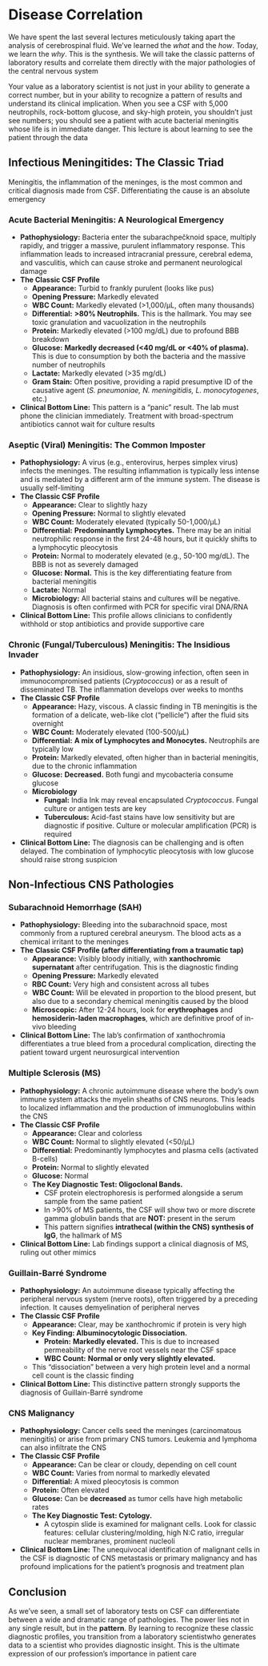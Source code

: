 # Disease Correlation {-}

We have spent the last several lectures meticulously taking apart the analysis of cerebrospinal fluid. We've learned the *what* and the *how*. Today, we learn the *why*. This is the synthesis. We will take the classic patterns of laboratory results and correlate them directly with the major pathologies of the central nervous system

Your value as a laboratory scientist is not just in your ability to generate a correct number, but in your ability to recognize a pattern of results and understand its clinical implication. When you see a CSF with 5,000 neutrophils, rock-bottom glucose, and sky-high protein, you shouldn't just see numbers; you should see a patient with acute bacterial meningitis whose life is in immediate danger. This lecture is about learning to see the patient through the data

##  **Infectious Meningitides: The Classic Triad** {-}

Meningitis, the inflammation of the meninges, is the most common and critical diagnosis made from CSF. Differentiating the cause is an absolute emergency

###  **Acute Bacterial Meningitis: A Neurological Emergency** {-}

*   **Pathophysiology:** Bacteria enter the subarachpečknoid space, multiply rapidly, and trigger a massive, purulent inflammatory response. This inflammation leads to increased intracranial pressure, cerebral edema, and vasculitis, which can cause stroke and permanent neurological damage
*   **The Classic CSF Profile**
    *   **Appearance:** Turbid to frankly purulent (looks like pus)
    *   **Opening Pressure:** Markedly elevated
    *   **WBC Count:** Markedly elevated (>1,000/µL, often many thousands)
    *   **Differential:** **>80% Neutrophils.** This is the hallmark. You may see toxic granulation and vacuolization in the neutrophils
    *   **Protein:** Markedly elevated (>100 mg/dL) due to profound BBB breakdown
    *   **Glucose:** **Markedly decreased (<40 mg/dL or <40% of plasma).** This is due to consumption by both the bacteria and the massive number of neutrophils
    *   **Lactate:** Markedly elevated (>35 mg/dL)
    *   **Gram Stain:** Often positive, providing a rapid presumptive ID of the causative agent (*S. pneumoniae, N. meningitidis, L. monocytogenes*, etc.)
*   **Clinical Bottom Line:** This pattern is a "panic" result. The lab must phone the clinician immediately. Treatment with broad-spectrum antibiotics cannot wait for culture results

###  **Aseptic (Viral) Meningitis: The Common Imposter** {-}

*   **Pathophysiology:** A virus (e.g., enterovirus, herpes simplex virus) infects the meninges. The resulting inflammation is typically less intense and is mediated by a different arm of the immune system. The disease is usually self-limiting
*   **The Classic CSF Profile**
    *   **Appearance:** Clear to slightly hazy
    *   **Opening Pressure:** Normal to slightly elevated
    *   **WBC Count:** Moderately elevated (typically 50-1,000/µL)
    *   **Differential:** **Predominantly Lymphocytes.** There may be an initial neutrophilic response in the first 24-48 hours, but it quickly shifts to a lymphocytic pleocytosis
    *   **Protein:** Normal to moderately elevated (e.g., 50-100 mg/dL). The BBB is not as severely damaged
    *   **Glucose:** **Normal.** This is the key differentiating feature from bacterial meningitis
    *   **Lactate:** Normal
    *   **Microbiology:** All bacterial stains and cultures will be negative. Diagnosis is often confirmed with PCR for specific viral DNA/RNA
*   **Clinical Bottom Line:** This profile allows clinicians to confidently withhold or stop antibiotics and provide supportive care

###  **Chronic (Fungal/Tuberculous) Meningitis: The Insidious Invader** {-}

*   **Pathophysiology:** An insidious, slow-growing infection, often seen in immunocompromised patients (*Cryptococcus*) or as a result of disseminated TB. The inflammation develops over weeks to months
*   **The Classic CSF Profile**
    *   **Appearance:** Hazy, viscous. A classic finding in TB meningitis is the formation of a delicate, web-like clot ("pellicle") after the fluid sits overnight
    *   **WBC Count:** Moderately elevated (100-500/µL)
    *   **Differential:** **A mix of Lymphocytes and Monocytes.** Neutrophils are typically low
    *   **Protein:** Markedly elevated, often higher than in bacterial meningitis, due to the chronic inflammation
    *   **Glucose:** **Decreased.** Both fungi and mycobacteria consume glucose
    *   **Microbiology**
        *   **Fungal:** India Ink may reveal encapsulated *Cryptococcus*. Fungal culture or antigen tests are key
        *   **Tuberculous:** Acid-fast stains have low sensitivity but are diagnostic if positive. Culture or molecular amplification (PCR) is required
*   **Clinical Bottom Line:** The diagnosis can be challenging and is often delayed. The combination of lymphocytic pleocytosis with low glucose should raise strong suspicion

##  **Non-Infectious CNS Pathologies** {-}

###  **Subarachnoid Hemorrhage (SAH)** {-}

*   **Pathophysiology:** Bleeding into the subarachnoid space, most commonly from a ruptured cerebral aneurysm. The blood acts as a chemical irritant to the meninges
*   **The Classic CSF Profile (after differentiating from a traumatic tap)**
    *   **Appearance:** Visibly bloody initially, with **xanthochromic supernatant** after centrifugation. This is the diagnostic finding
    *   **Opening Pressure:** Markedly elevated
    *   **RBC Count:** Very high and consistent across all tubes
    *   **WBC Count:** Will be elevated in proportion to the blood present, but also due to a secondary chemical meningitis caused by the blood
    *   **Microscopic:** After 12-24 hours, look for **erythrophages** and **hemosiderin-laden macrophages**, which are definitive proof of in-vivo bleeding
*   **Clinical Bottom Line:** The lab's confirmation of xanthochromia differentiates a true bleed from a procedural complication, directing the patient toward urgent neurosurgical intervention

###  **Multiple Sclerosis (MS)** {-}

*   **Pathophysiology:** A chronic autoimmune disease where the body's own immune system attacks the myelin sheaths of CNS neurons. This leads to localized inflammation and the production of immunoglobulins within the CNS
*   **The Classic CSF Profile**
    *   **Appearance:** Clear and colorless
    *   **WBC Count:** Normal to slightly elevated (<50/µL)
    *   **Differential:** Predominantly lymphocytes and plasma cells (activated B-cells)
    *   **Protein:** Normal to slightly elevated
    *   **Glucose:** Normal
    *   **The Key Diagnostic Test: Oligoclonal Bands.**
        *   CSF protein electrophoresis is performed alongside a serum sample from the same patient
        *   In >90% of MS patients, the CSF will show two or more discrete gamma globulin bands that are **NOT:** present in the serum
        *   This pattern signifies **intrathecal (within the CNS) synthesis of IgG**, the hallmark of MS
*   **Clinical Bottom Line:** Lab findings support a clinical diagnosis of MS, ruling out other mimics

###  **Guillain-Barré Syndrome** {-}

*   **Pathophysiology:** An autoimmune disease typically affecting the peripheral nervous system (nerve roots), often triggered by a preceding infection. It causes demyelination of peripheral nerves
*   **The Classic CSF Profile**
    *   **Appearance:** Clear, may be xanthochromic if protein is very high
    *   **Key Finding: Albuminocytologic Dissociation.**
        *   **Protein:** **Markedly elevated.** This is due to increased permeability of the nerve root vessels near the CSF space
        *   **WBC Count:** **Normal or only very slightly elevated.**
    *   This "dissociation" between a very high protein level and a normal cell count is the classic finding
*   **Clinical Bottom Line:** This distinctive pattern strongly supports the diagnosis of Guillain-Barré syndrome

###  **CNS Malignancy** {-}

*   **Pathophysiology:** Cancer cells seed the meninges (carcinomatous meningitis) or arise from primary CNS tumors. Leukemia and lymphoma can also infiltrate the CNS
*   **The Classic CSF Profile**
    *   **Appearance:** Can be clear or cloudy, depending on cell count
    *   **WBC Count:** Varies from normal to markedly elevated
    *   **Differential:** A mixed pleocytosis is common
    *   **Protein:** Often elevated
    *   **Glucose:** Can be **decreased** as tumor cells have high metabolic rates
    *   **The Key Diagnostic Test: Cytology.**
        *   A cytospin slide is examined for malignant cells. Look for classic features: cellular clustering/molding, high N:C ratio, irregular nuclear membranes, prominent nucleoli
*   **Clinical Bottom Line:** The unequivocal identification of malignant cells in the CSF is diagnostic of CNS metastasis or primary malignancy and has profound implications for the patient's prognosis and treatment plan

##  **Conclusion** {-}

As we've seen, a small set of laboratory tests on CSF can differentiate between a wide and dramatic range of pathologies. The power lies not in any single result, but in the **pattern**. By learning to recognize these classic diagnostic profiles, you transition from a laboratory scientistwho generates data to a scientist who provides diagnostic insight. This is the ultimate expression of our profession's importance in patient care
